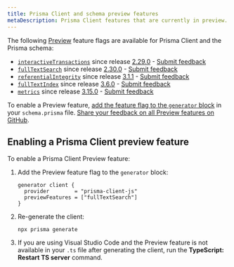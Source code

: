 ```yaml
---
title: Prisma Client and schema preview features
metaDescription: Prisma Client features that are currently in preview.
---
```


<TopBlock>

The following [Preview](/about/prisma/releases#preview) feature flags are available for Prisma Client and the Prisma schema:

- [`interactiveTransactions`](/concepts/components/prisma-client/transactions#interactive-transactions-in-preview) since release [2.29.0](https://github.com/prisma/prisma/releases/tag/2.29.0) - [Submit feedback](https://github.com/prisma/prisma/issues/8664)
- [`fullTextSearch`](/concepts/components/prisma-client/full-text-search) since release [2.30.0](https://github.com/prisma/prisma/releases/tag/2.30.0) - [Submit feedback](https://github.com/prisma/prisma/issues/8877)
- [`referentialIntegrity`](/concepts/components/prisma-schema/relations/referential-integrity) since release [3.1.1](https://github.com/prisma/prisma/releases/tag/3.1.1) - [Submit feedback](https://github.com/prisma/prisma/issues/9380)
- [`fullTextIndex`](/concepts/components/prisma-schema/indexes#full-text-indexes-mysql-and-mongodb) since release [3.6.0](https://github.com/prisma/prisma/releases/tag/3.6.0) - [Submit feedback](https://github.com/prisma/prisma/issues/10539)
- [`metrics`](/concepts/components/prisma-client/metrics) since release [3.15.0](https://github.com/prisma/prisma/releases/tag/3.15.0) - [Submit feedback](https://github.com/prisma/prisma/issues/13579)

To enable a Preview feature, [add the feature flag to the `generator` block](#enabling-a-prisma-client-preview-feature) in your `schema.prisma` file. [Share your feedback on all Preview features on GitHub](https://github.com/prisma/prisma/issues/3108).

</TopBlock>

## Enabling a Prisma Client preview feature

To enable a Prisma Client Preview feature:

1. Add the Preview feature flag to the `generator` block:

   ```prisma
   generator client {
     provider        = "prisma-client-js"
     previewFeatures = ["fullTextSearch"]
   }
   ```

2. Re-generate the client:

   ```terminal
   npx prisma generate
   ```

3. If you are using Visual Studio Code and the Preview feature is not available in your `.ts` file after generating the client, run the **TypeScript: Restart TS server** command.
